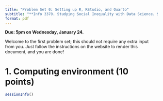 ```yaml
---
title: "Problem Set 0: Setting up R, RStudio, and Quarto"
subtitle: "**Info 3370. Studying Social Inequality with Data Science. Spring 2024**"
format: pdf
---
```


**Due: 5pm on Wednesday, January 24.**

Welcome to the first problem set; this should not require any extra input from
you. Just follow the instructions on the website to render this document, and
you are done!

# 1. Computing environment (10 points)

```r
sessionInfo()
```
